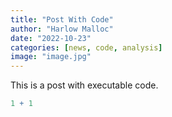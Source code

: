 ```yaml
---
title: "Post With Code"
author: "Harlow Malloc"
date: "2022-10-23"
categories: [news, code, analysis]
image: "image.jpg"
---
```


This is a post with executable code.

```r
1 + 1
```
